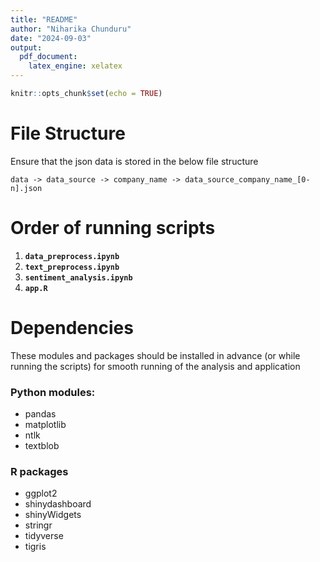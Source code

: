 ```yaml
---
title: "README"
author: "Niharika Chunduru"
date: "2024-09-03"
output: 
  pdf_document:
    latex_engine: xelatex
---
```


```r
knitr::opts_chunk$set(echo = TRUE)
```

# File Structure
Ensure that the json data is stored in the below file structure

`data -> data_source -> company_name -> data_source_company_name_[0-n].json`

# Order of running scripts
1. __`data_preprocess.ipynb`__
2. __`text_preprocess.ipynb`__
3. __`sentiment_analysis.ipynb`__
4. __`app.R`__

# Dependencies
These modules and packages should be installed in advance (or while running the scripts) for smooth running of the analysis and application

### Python modules:
+ pandas
+ matplotlib
+ ntlk
+ textblob

### R packages
+ ggplot2
+ shinydashboard
+ shinyWidgets
+ stringr
+ tidyverse
+ tigris



